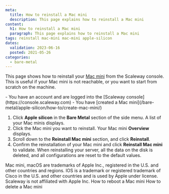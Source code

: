 ```yaml
---
meta:
  title: How to reinstall a Mac mini
  description: This page explains how to reinstall a Mac mini
content:
  h1: How to reinstall a Mac mini
  paragraph: This page explains how to reinstall a Mac mini
tags: reinstall mac-mini mac-mini apple-silicon 
dates:
  validation: 2023-06-16
  posted: 2021-05-26
categories:
  - bare-metal
---
```


This page shows how to reinstall your [Mac mini](/bare-metal/apple-silicon/concepts/#mac-mini) from the Scaleway console. This is useful if your Mac mini is not reachable, or you want to start from scratch on the machine.

<Macro id="iam-requirements" />

<Message type="requirement">
  - You have an account and are logged into the [Scaleway console](https://console.scaleway.com)
  - You have [created a Mac mini](/bare-metal/apple-silicon/how-to/create-mac-mini/)
</Message>

1. Click **Apple silicon** in the **Bare Metal** section of the side menu. A list of your Mac minis displays.
    <Lightbox src="scaleway-m1-list.webp" alt="" />
2. Click the Mac mini you want to reinstall. Your Mac mini **Overview** displays.
3. Scroll down to the **Reinstall Mac mini** section, and click **Reinstall**.
    <Lightbox src="scaleway-m1-reinstall.webp" alt="" />
4. Confirm the reinstallation of your Mac mini and click **Reinstall Mac mini** to validate.
    <Message type="important">
      When reinstalling your server, all the data on the disk is deleted, and all configurations are reset to the default values.
    </Message>

<Message type="note">
  Mac mini, macOS are trademarks of Apple Inc., registered in the U.S. and other countries and regions. IOS is a trademark or registered trademark of Cisco in the U.S. and other countries and is used by Apple under license. Scaleway is not affiliated with Apple Inc.
</Message> 


<Navigation title="See Also">
  <PreviousButton to="/bare-metal/apple-silicon/how-to/reboot-mac-mini/">How to reboot a Mac mini</PreviousButton>
  <NextButton to="/bare-metal/apple-silicon/how-to/delete-mac-mini/">How to delete a Mac mini</NextButton>
</Navigation>